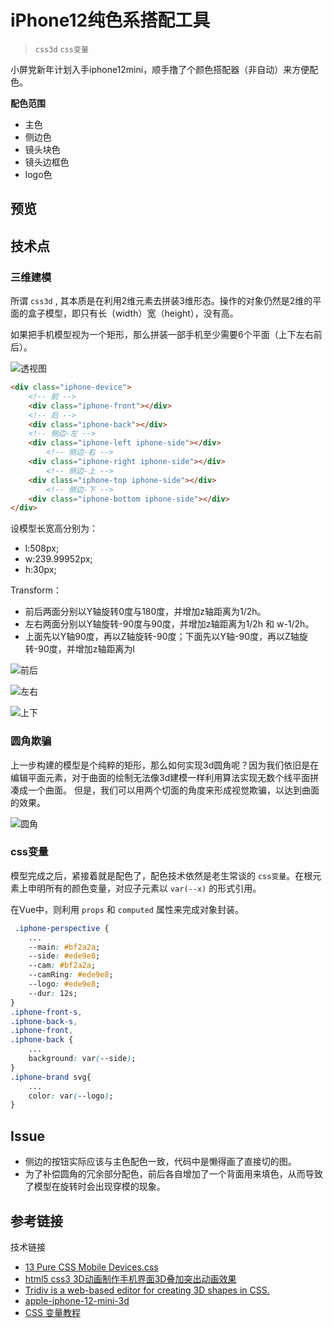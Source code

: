 
<Meta />

# iPhone12纯色系搭配工具
> `css3d` `css变量`

小屏党新年计划入手iphone12mini，顺手撸了个颜色搭配器（非自动）来方便配色。

**配色范围**
- 主色
- 侧边色
- 镜头块色
- 镜头边框色
- logo色

## 预览
<Story of={Iphone2d.Preview} />
<Controls of={Iphone2d.Preview} />

## 技术点

### 三维建模
所谓 `css3d` , 其本质是在利用2维元素去拼装3维形态。操作的对象仍然是2维的平面的盒子模型，即只有长（width）宽（height），没有高。

如果把手机模型视为一个矩形，那么拼装一部手机至少需要6个平面（上下左右前后）。

![透视图](https://gitee.com/mulander/MdPic/raw/master/img/20210218000001.png)

```html
<div class="iphone-device">
    <!-- 前 -->
    <div class="iphone-front"></div>
    <!-- 后 -->
    <div class="iphone-back"></div>
    <!-- 侧边-左 -->
    <div class="iphone-left iphone-side"></div>
        <!-- 侧边-右 -->
    <div class="iphone-right iphone-side"></div>
        <!-- 侧边-上 -->
    <div class="iphone-top iphone-side"></div>
        <!-- 侧边-下 -->
    <div class="iphone-bottom iphone-side"></div>
</div>
```

设模型长宽高分别为：
- l:508px;
- w:239.99952px;
- h:30px;

Transform：
- 前后两面分别以Y轴旋转0度与180度，并增加z轴距离为1/2h。
- 左右两面分别以Y轴旋转-90度与90度，并增加z轴距离为1/2h 和 w-1/2h。
- 上面先以Y轴90度，再以Z轴旋转-90度；下面先以Y轴-90度，再以Z轴旋转-90度，并增加z轴距离为l

![前后](https://gitee.com/mulander/MdPic/raw/master/img/20210218000002.jpg)

![左右](https://gitee.com/mulander/MdPic/raw/master/img/20210218000003.jpg)

![上下](https://gitee.com/mulander/MdPic/raw/master/img/20210218000004.jpg)

### 圆角欺骗

上一步构建的模型是个纯粹的矩形，那么如何实现3d圆角呢？因为我们依旧是在编辑平面元素，对于曲面的绘制无法像3d建模一样利用算法实现无数个线平面拼凑成一个曲面。
但是，我们可以用两个切面的角度来形成视觉欺骗，以达到曲面的效果。

![圆角](https://gitee.com/mulander/MdPic/raw/master/img/20210218000005.jpg)


### css变量
模型完成之后，紧接着就是配色了，配色技术依然是老生常谈的 `css变量`。在根元素上申明所有的颜色变量，对应子元素以 `var(--x)` 的形式引用。

在Vue中，则利用 `props` 和 `computed` 属性来完成对象封装。

```css
 .iphone-perspective {
    ...
    --main: #bf2a2a;
    --side: #ede9e8;
    --cam: #bf2a2a;
    --camRing: #ede9e8;
    --logo: #ede9e8;
    --dur: 12s;
}
.iphone-front-s,
.iphone-back-s,
.iphone-front,
.iphone-back {
    ...
    background: var(--side);
}
.iphone-brand svg{
    ...
    color: var(--logo);
}
```

## Issue

- 侧边的按钮实际应该与主色配色一致，代码中是懒得画了直接切的图。
- 为了补偿圆角的冗余部分配色，前后各自增加了一个背面用来填色，从而导致了模型在旋转时会出现穿模的现象。

## 参考链接

技术链接
- [13 Pure CSS Mobile Devices.css](http://marvelapp.github.io/devices.css/)
- [html5 css3 3D动画制作手机界面3D叠加突出动画效果](https://www.17sucai.com/pins/demo-show?id=4518)
- [Tridiv is a web-based editor for creating 3D shapes in CSS.](http://tridiv.com/)
- [apple-iphone-12-mini-3d](https://www.turbosquid.com/zh_cn/3d-models/apple-iphone-12-mini-3d-1642901)
- [CSS 变量教程](http://www.ruanyifeng.com/blog/2017/05/css-variables.html)
